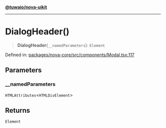 [**@tuwaio/nova-uikit**](../../../README.md)

***

# DialogHeader()

> **DialogHeader**(`__namedParameters`): `Element`

Defined in: [packages/nova-core/src/components/Modal.tsx:117](https://github.com/TuwaIO/nova-uikit/blob/3fe83b313b340e94fe267aac4ea7faa1db5af0df/packages/nova-core/src/components/Modal.tsx#L117)

## Parameters

### \_\_namedParameters

`HTMLAttributes`\<`HTMLDivElement`\>

## Returns

`Element`
